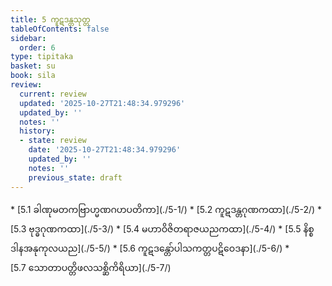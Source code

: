 ```yaml
---
title: 5 ကူဋဒန္တသုတ္တ
tableOfContents: false
sidebar:
  order: 6
type: tipitaka
basket: su
book: sila
review:
  current: review
  updated: '2025-10-27T21:48:34.979296'
  updated_by: ''
  notes: ''
  history:
  - state: review
    date: '2025-10-27T21:48:34.979296'
    updated_by: ''
    notes: ''
    previous_state: draft
---
```



<ReviewStatus review={frontmatter.review} showDetails={true} />

<HypothesisAnnotation frontmatter={frontmatter} />

<DynamicBreadcrumb />



<TableOfContents book="sila" section="5">
* [5.1 ခါဏုမတကဗြာဟ္မဏဂဟပတိကာ](./5-1/)
* [5.2 ကူဋဒန္တဂုဏကထာ](./5-2/)
* [5.3 ဗုဒ္ဓဂုဏကထာ](./5-3/)
* [5.4 မဟာဝိဇိတရာဇယညကထာ](./5-4/)
* [5.5 နိစ္စဒါနအနုကုလယည](./5-5/)
* [5.6 ကူဋဒန္တော်ပါသကတ္တပဋိဝေဒနာ](./5-6/)
* [5.7 သောတာပတ္တိဖလသစ္ဆိကိရိယာ](./5-7/)
</TableOfContents>